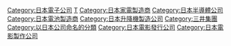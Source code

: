 [[Category:日本電子公司|Category:日本電子公司]]
[[Category:日本鐵路車輛製造商|T]]
[[Category:日本家電製造商|Category:日本家電製造商]]
[[Category:日本半導體公司|Category:日本半導體公司]]
[[Category:日本電池製造商|Category:日本電池製造商]]
[[Category:日本升降機製造公司|Category:日本升降機製造公司]]
[[Category:三井集團|Category:三井集團]]
[[Category:以日本公司命名的分類|Category:以日本公司命名的分類]]
[[Category:日本電影發行公司|Category:日本電影發行公司]]
[[Category:日本電影製作公司|Category:日本電影製作公司]]